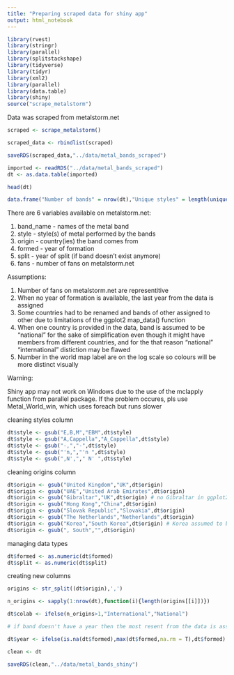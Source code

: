 ```yaml
---
title: "Preparing scraped data for shiny app"
output: html_notebook
---
```


```r
library(rvest)
library(stringr)
library(parallel)
library(splitstackshape)
library(tidyverse)
library(tidyr)
library(xml2)
library(parallel)
library(data.table)
library(shiny)
source("scrape_metalstorm")
```

Data was scraped from metalstorm.net

```r
scraped <- scrape_metalstorm()

scraped_data <- rbindlist(scraped)

saveRDS(scraped_data,"../data/metal_bands_scraped")
```


```r
imported <- readRDS("../data/metal_bands_scraped")
dt <- as.data.table(imported)
```


```r
head(dt)
```
```r
data.frame("Number of bands" = nrow(dt),"Unique styles" = length(unique(dt$style)), "Countries" = length(unique(dt$origin)), "Years range" = paste0(min(dt$formed,na.rm = T),"-",max(dt$split,na.rm = T)),"Fans on metalstorm" = sum(dt$fans))
```

There are 6 variables available on metalstorm.net:

1. band_name - names of the metal band
2. style - style(s) of metal performed by the bands
3. origin - country(ies) the band comes from
4. formed - year of formation
5. split - year of split (if band doesn't exist anymore)
6. fans - number of fans on metalstorm.net

Assumptions:

1. Number of fans on metalstorm.net are representitive
2. When no year of formation is available, the last year from the data is assigned
3. Some countries had to be renamed and bands of other assigned to other due to limitations of the ggplot2 map_data() function
4. When one country is provided in the data, band is assumed to be "national" for the sake of simplification even though it might have members from different countries, and for the that reason "national" "international" distiction may be flawed
5. Number in the world map label are on the log scale so colours will be more distinct visually

Warning:

Shiny app may not work on Windows due to the use of the mclapply function from parallel package. If the problem occures, pls use Metal_World_win, which uses foreach but runs slower


cleaning styles column
```r
dt$style <- gsub("E,B,M","EBM",dt$style)
dt$style <- gsub("A,Cappella","A_Cappella",dt$style)
dt$style <- gsub("-,","-",dt$style)
dt$style <- gsub("'n,","'n ",dt$style)
dt$style <- gsub(",N',"," N' ",dt$style)
```


cleaning origins column
```r
dt$origin <- gsub("United Kingdom","UK",dt$origin)
dt$origin <- gsub("UAE","United Arab Emirates",dt$origin)
dt$origin <- gsub("Gibraltar","UK",dt$origin) # no Gibraltar in ggplot2 map_data("world")
dt$origin <- gsub("Hong Kong","China",dt$origin)
dt$origin <- gsub("Slovak Republic","Slovakia",dt$origin)
dt$origin <- gsub("The Netherlands","Netherlands",dt$origin)
dt$origin <- gsub("Korea","South Korea",dt$origin) # Korea assumed to be South Korea
dt$origin <- gsub(", South","",dt$origin)
```

managing data types

```r
dt$formed <- as.numeric(dt$formed)
dt$split <- as.numeric(dt$split)
```

creating new columns

```r
origins <- str_split((dt$origin),',')

n_origins <- sapply(1:nrow(dt),function(i){length(origins[[i]])})

dt$colab <- ifelse(n_origins>1,"International","National")

# if band doesn't have a year then the most resent from the data is assumed

dt$year <- ifelse(is.na(dt$formed),max(dt$formed,na.rm = T),dt$formed)
```


```r
clean <- dt

saveRDS(clean,"../data/metal_bands_shiny")
```



